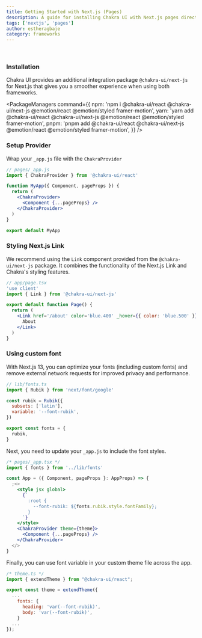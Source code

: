 ```yaml
---
title: Getting Started with Next.js (Pages)
description: A guide for installing Chakra UI with Next.js pages directory.
tags: ['nextjs', 'pages']
author: estheragbaje
category: frameworks
---
```


<br />
<VideoPlayer url='https://www.youtube.com/watch?v=wI2vqXsjsIo' />

### Installation

Chakra UI provides an additional integration package `@chakra-ui/next-js` for
Next.js that gives you a smoother experience when using both frameworks.

<PackageManagers
  command={{
    npm: 'npm i @chakra-ui/react @chakra-ui/next-js @emotion/react @emotion/styled framer-motion',
    yarn: 'yarn add @chakra-ui/react @chakra-ui/next-js @emotion/react @emotion/styled framer-motion',
    pnpm: 'pnpm add @chakra-ui/react @chakra-ui/next-js @emotion/react @emotion/styled framer-motion',
  }}
/>

### Setup Provider

Wrap your `_app.js` file with the `ChakraProvider`

```jsx live=false
// pages/_app.js
import { ChakraProvider } from '@chakra-ui/react'

function MyApp({ Component, pageProps }) {
  return (
    <ChakraProvider>
      <Component {...pageProps} />
    </ChakraProvider>
  )
}

export default MyApp
```

### Styling Next.js Link

We recommend using the `Link` component provided from the `@chakra-ui/next-js`
package. It combines the functionality of the Next.js Link and Chakra's styling
features.

```jsx live=false
// app/page.tsx
'use client'
import { Link } from '@chakra-ui/next-js'

export default function Page() {
  return (
    <Link href='/about' color='blue.400' _hover={{ color: 'blue.500' }}>
      About
    </Link>
  )
}
```

### Using custom font

With Next.js 13, you can optimize your fonts (including custom fonts) and remove
external network requests for improved privacy and performance.

```jsx live=false
// lib/fonts.ts
import { Rubik } from 'next/font/google'

const rubik = Rubik({
  subsets: ['latin'],
  variable: '--font-rubik',
})

export const fonts = {
  rubik,
}
```

Next, you need to update your `_app.js` to include the font styles.

```jsx live=false
/* pages/_app.tsx */
import { fonts } from '../lib/fonts'

const App = ({ Component, pageProps }: AppProps) => {
  ;<>
    <style jsx global>
      {`
        :root {
          --font-rubik: ${fonts.rubik.style.fontFamily};
        }
      `}
    </style>
    <ChakraProvider theme={theme}>
      <Component {...pageProps} />
    </ChakraProvider>
  </>
}
```

Finally, you can use font variable in your custom theme file across the app.

```jsx live=false
/* theme.ts */
import { extendTheme } from "@chakra-ui/react";

export const theme = extendTheme({
  ...
    fonts: {
      heading: 'var(--font-rubik)',
      body: 'var(--font-rubik)',
    }
  ...
});
```
